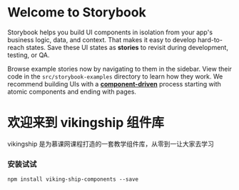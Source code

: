 
<Meta title="Example/Introduction" />

# Welcome to Storybook

Storybook helps you build UI components in isolation from your app's business logic, data, and context.
That makes it easy to develop hard-to-reach states. Save these UI states as **stories** to revisit during development, testing, or QA.

Browse example stories now by navigating to them in the sidebar.
View their code in the `src/storybook-examples` directory to learn how they work.
We recommend building UIs with a [**component-driven**](https://componentdriven.org) process starting with atomic components and ending with pages.

<h1>欢迎来到 vikingship 组件库</h1>
<p>vikingship 是为慕课网课程打造的一套教学组件库，从零到一让大家去学习</p>
<h3>安装试试</h3>
<code>npm install viking-ship-components --save</code>
